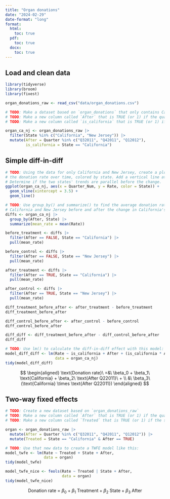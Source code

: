 ```yaml
---
title: "Organ donations"
date: "2024-02-29"
date-format: "long"
format:
  html:
    toc: true
  pdf:
    toc: true
  docx:
    toc: true
---
```


## Load and clean data

```r
library(tidyverse)
library(broom)
library(fixest)

organ_donations_raw <- read_csv("data/organ_donations.csv")
```

```r
# TODO: Make a dataset based on `organ_donations` that only contains California and New Jersey
# TODO: Make a new column called `After` that is TRUE (or 1) if the quarter is Q32011, Q42011, or Q12012 (or if Quarter_num is 4, 5, or 6)
# TODO: Make a new column called `is_california` that is TRUE (or 1) if the state is California

organ_ca_nj <- organ_donations_raw |> 
  filter(State %in% c("California", "New Jersey")) |> 
  mutate(After = Quarter %in% c("Q32011", "Q42011", "Q12012"),
         is_california = State == "California")
```


## Simple diff-in-diff

```r
# TODO: Using the data for only California and New Jersey, create a plot that shows
# the donation rate over time, colored by state. Add a vertical line at Q22011 (or Quarter_num = 3).
# Determine if the two states' trends are parallel before the change.
ggplot(organ_ca_nj, aes(x = Quarter_Num, y = Rate, color = State)) + 
  geom_vline(xintercept = 3.5) +
  geom_line()
```

```r
# TODO: Use group_by() and summarize() to find the average donation rate in
# California and New Jersey before and after the change in California's policy
diffs <- organ_ca_nj |>
  group_by(After, State) |>
  summarize(mean_rate = mean(Rate))

before_treatment <- diffs |>
  filter(After == FALSE, State == "California") |>
  pull(mean_rate)

before_control <- diffs |>
  filter(After == FALSE, State == "New Jersey") |>
  pull(mean_rate)

after_treatment <- diffs |>
  filter(After == TRUE, State == "California") |>
  pull(mean_rate)

after_control <- diffs |>
  filter(After == TRUE, State == "New Jersey") |>
  pull(mean_rate)

diff_treatment_before_after <- after_treatment - before_treatment
diff_treatment_before_after

diff_control_before_after <- after_control - before_control
diff_control_before_after

diff_diff <- diff_treatment_before_after - diff_control_before_after
diff_diff
```

```r
# TODO: Use lm() to calculate the diff-in-diff effect with this model:
model_diff_diff <- lm(Rate ~ is_california + After + (is_california * After), 
                      data = organ_ca_nj)
tidy(model_diff_diff)
```

$$
\begin{aligned}
\text{Donation rate}\ =&\ \beta_0 + \beta_1\ \text{California} + \beta_2\ \text{After Q22011}\ + \\
&\ \beta_3\ (\text{California} \times \text{After Q22011})
\end{aligned}
$$


## Two-way fixed effects

```r
# TODO: Create a new dataset based on `organ_donations_raw` 
# TODO: Make a new column called `After` that is TRUE (or 1) if the quarter is Q32011, Q42011, or Q12012 (or if Quarter_num is 4, 5, or 6)
# TODO: Make a new column called `Treated` that is TRUE (or 1) if the state is California and After is TRUE/1

organ <- organ_donations_raw |> 
  mutate(After = Quarter %in% c("Q32011", "Q42011", "Q12012")) |> 
  mutate(Treated = State == "California" & After == TRUE)
```

```r
# TODO: Use that new data to create a TWFE model like this:
model_twfe <- lm(Rate ~ Treated + State + After, 
                 data = organ)
tidy(model_twfe)

model_twfe_nice <- feols(Rate ~ Treated | State + After,
                         data = organ)
tidy(model_twfe_nice)
```

$$
\text{Donation rate}\ =\ \beta_0 + \beta_1\ \text{Treatment} + \beta_2\ \text{State} + \beta_3\ \text{After}
$$
